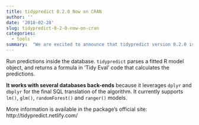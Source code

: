 ```yaml
---
title: tidypredict 0.2.0 Now on CRAN
author: ''
date: '2018-02-28'
slug: tidypredict-0-2-0-now-on-cran
categories:
  - tools
summary:  "We are excited to announce that tidypredict version 0.2.0 is now on CRAN.  This version adds support for ranger() models.  tidypredict parses a fitted R model object, and returns a formula in ‘Tidy Eval’ code that calculates the predictions."
---
```


Run predictions inside the database. `tidypredict` parses a fitted R model object, and returns a formula in 'Tidy Eval' code that calculates the predictions.

**It works with several databases back-ends** because it leverages `dplyr` and `dbplyr` for the final SQL translation of the algorithm. It currently supports `lm()`, `glm()`, `randomForest()` and `ranger()` models.

More information is available in the package's official site: http://tidypredict.netlify.com/
